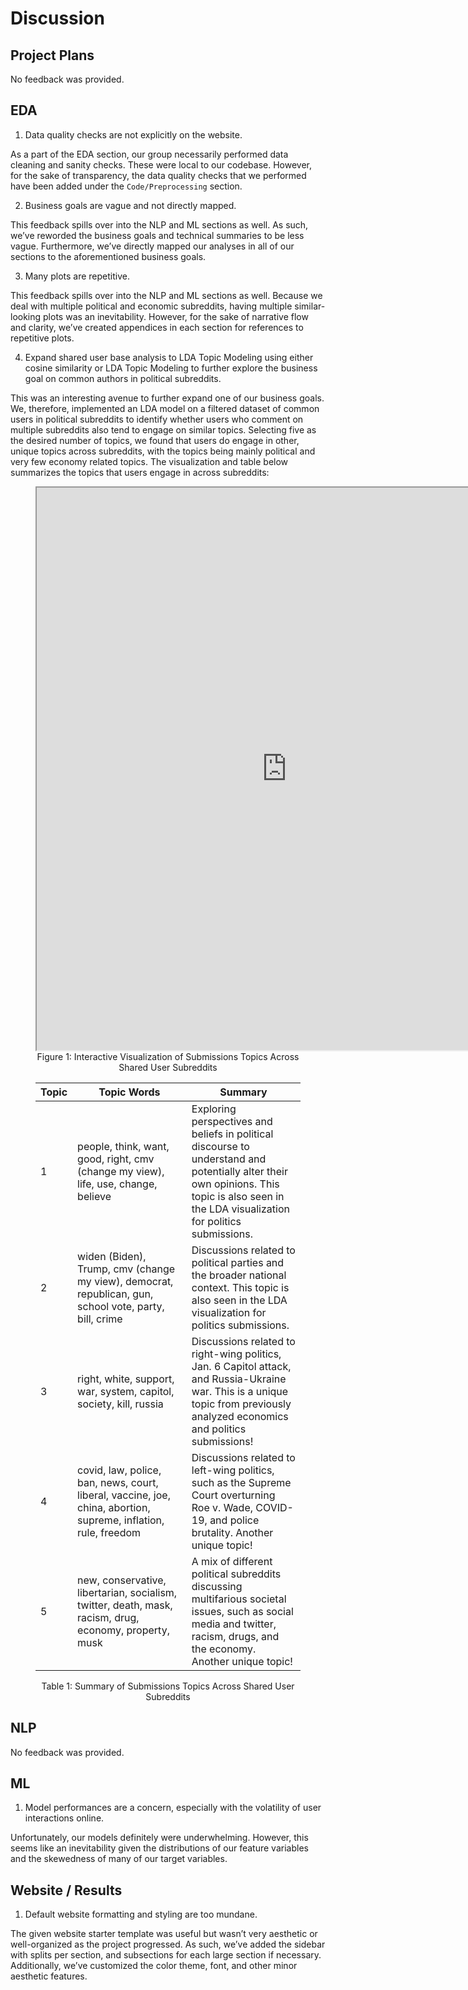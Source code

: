 # Discussion

## Project Plans
No feedback was provided.

## EDA
1. Data quality checks are not explicitly on the website.

As a part of the EDA section, our group necessarily performed data cleaning and sanity checks. These were local to our codebase. However, for the sake of transparency, the data quality checks that we performed have been added under the `Code/Preprocessing` section.

2. Business goals are vague and not directly mapped.

This feedback spills over into the NLP and ML sections as well. As such, we've reworded the business goals and technical summaries to be less vague. Furthermore, we've directly mapped our analyses in all of our sections to the aforementioned business goals.

3. Many plots are repetitive.

This feedback spills over into the NLP and ML sections as well. Because we deal with multiple political and economic subreddits, having multiple similar-looking plots was an inevitability. However, for the sake of narrative flow and clarity, we've created appendices in each section for references to repetitive plots.

4. Expand shared user base analysis to LDA Topic Modeling using either cosine similarity or LDA Topic Modeling to further explore the business goal on common authors in political subreddits.

This was an interesting avenue to further expand one of our business goals. We, therefore, implemented an LDA model on a filtered dataset of common users in political subreddits to identify whether users who comment on multiple subreddits also tend to engage on similar topics. Selecting five as the desired number of topics, we found that users do engage in other, unique topics across subreddits, with the topics being mainly political and very few economy related topics. The visualization and table below summarizes the topics that users engage in across subreddits:

<center>
<figure>
<iframe src="https://tegveerg.georgetown.domains/big_data_shared_users_lda/lda_shared_users_subs.html" width="800px" height="900px"></iframe>
<figcaption>Figure 1: Interactive Visualization of Submissions Topics Across Shared User Subreddits</figcaption>
</figure>
</center>

<center>
<figure>
| Topic | Topic Words                                    | Summary                                        |
|-------|------------------------------------------------|------------------------------------------------|
| 1     | people, think, want, good, right, cmv (change my view), life, use, change, believe | Exploring perspectives and beliefs in political discourse to understand and potentially alter their own opinions. This topic is also seen in the LDA visualization for politics submissions.     |
| 2     | widen (Biden), Trump, cmv (change my view), democrat, republican, gun, school vote, party, bill, crime |  Discussions related to political parties and the broader national context. This topic is also seen in the LDA visualization for politics submissions. |
| 3     | right, white, support, war, system, capitol, society, kill, russia  | Discussions related to right-wing politics, Jan. 6 Capitol attack, and Russia-Ukraine war. This is a unique topic from previously analyzed economics and politics submissions!  |
| 4     | covid, law, police, ban, news, court, liberal, vaccine, joe, china, abortion, supreme, inflation, rule, freedom | Discussions related to left-wing politics, such as the Supreme Court overturning Roe v. Wade, COVID-19, and police brutality. Another unique topic! |
| 5     | new, conservative, libertarian, socialism, twitter, death, mask, racism, drug, economy, property, musk | A mix of different political subreddits discussing multifarious societal issues, such as social media and twitter, racism, drugs, and the economy. Another unique topic! |
<figcaption>Table 1: Summary of Submissions Topics Across Shared User Subreddits</figcaption>
</figure>
</center>

## NLP
No feedback was provided.

## ML
1. Model performances are a concern, especially with the volatility of user interactions online.

Unfortunately, our models definitely were underwhelming. However, this seems like an inevitability given the distributions of our feature variables and the skewedness of many of our target variables.  

## Website / Results
1. Default website formatting and styling are too mundane.

The given website starter template was useful but wasn't very aesthetic or well-organized as the project progressed. As such, we've added the sidebar with splits per section, and subsections for each large section if necessary. Additionally, we've customized the color theme, font, and other minor aesthetic features.